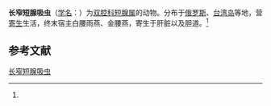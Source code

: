 {{Speciesbox
| name = 长窄短腺吸虫
| status = 
| status_system = 
| image = 
| genus = Brachylecithum
| species = praetenue
| authority = (Oschmarin, 1952)<ref name='id9911'>{{cite web| url =http://www.bioinfo.cn/db05/BjdwSpecies.php?action=view&id=9911| title =长窄短腺吸虫| work =《中国动物物种编目数据库》| publisher =中国科学院微生物研究所| author =中国科学院动物研究所| accessdate =2009-04-16| deadurl =yes| archiveurl =https://web.archive.org/web/20160305041849/http://www.bioinfo.cn/db05/BjdwSpecies.php?action=view&id=9911| archivedate =2016-03-05}}</ref>
}}

'''长窄短腺吸虫'''（[[学名|学名]]：{{lang|la|''Brachylecithum praetenue''}}）为[[双腔科|双腔科]][[短腺属|短腺属]]的动物。分布于[[俄罗斯|俄罗斯]]、[[台湾岛|台湾岛]]等地，营[[寄生|寄生]]生活，终末宿主白腰雨燕、金腰燕，寄生于肝脏以及胆道。<ref name='id9911'/>

== 参考文献 ==
{{reflist}}

{{Wikispecies|Brachylecithum praetenue}}

[[Category:短腺属|长窄短腺吸虫]]


{{吸虫小作品}}